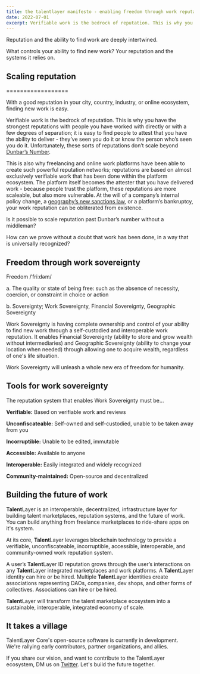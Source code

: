 ```yaml
---
title: the talentlayer manifesto - enabling freedom through work reputation
date: 2022-07-01
excerpt: Verifiable work is the bedrock of reputation. This is why you have the strongest reputations with people you have worked with directly or with a few degrees of separation; it is easy to find people to attest ...
---
```


Reputation and the ability to find work are deeply intertwined.

What controls your ability to find new work? Your reputation and the systems it relies on.

## Scaling reputation
==================

With a good reputation in your city, country, industry, or online ecosystem, finding new work is easy.

Verifiable work is the bedrock of reputation. This is why you have the strongest reputations with people you have worked with directly or with a few degrees of separation; it is easy to find people to attest that you have the ability to deliver - they’ve seen you do it or know the person who’s seen you do it. Unfortunately, these sorts of reputations don’t scale beyond [Dunbar’s Number](https://en.wikipedia.org/wiki/Dunbar%27s_number).

This is also why freelancing and online work platforms have been able to create such powerful reputation networks; reputations are based on almost exclusively verifiable work that has been done within the platform ecosystem. The platform itself becomes the attester that you have delivered work - because people trust the platform, these reputations are more scaleable, but also more vulnerable. At the will of a company’s internal policy change, a [geography’s new sanctions law](lost.php), or a platform’s bankruptcy, your work reputation can be obliterated from existence.

Is it possible to scale reputation past Dunbar’s number without a middleman?

How can we prove without a doubt that work has been done, in a way that is universally recognized?

## Freedom through work sovereignty

Freedom /ˈfriːdəm/

a. The quality or state of being free: such as the absence of necessity, coercion, or constraint in choice or action

b. Sovereignty; Work Sovereignty, Financial Sovereignty, Geographic Sovereignty

Work Sovereignty is having complete ownership and control of your ability to find new work through a self-custodied and interoperable work reputation. It enables Financial Sovereignty (ability to store and grow wealth without intermediaries) and Geographic Sovereignty (ability to change your location when needed) through allowing one to acquire wealth, regardless of one's life situation.

Work Sovereignty will unleash a whole new era of freedom for humanity.

## Tools for work sovereignty

The reputation system that enables Work Sovereignty must be…

**Verifiable:** Based on verifiable work and reviews

**Unconfiscateable:** Self-owned and self-custodied, unable to be taken away from you

**Incorruptible:** Unable to be edited, immutable

**Accessible:** Available to anyone

**Interoperable:** Easily integrated and widely recognized

**Community-maintained:** Open-source and decentralized

## Building the future of work

**Talent**Layer is an interoperable, decentralized, infrastructure layer for building talent marketplaces, reputation systems, and the future of work. You can build anything from freelance marketplaces to ride-share apps on it's system.

At its core, **Talent**Layer leverages blockchain technology to provide a verifiable, unconfiscateable, incorruptible, accessible, interoperable, and community-owned work reputation system.

A user’s **Talent**Layer ID reputation grows through the user’s interactions on any **Talent**Layer integrated marketplaces and work platforms. A **Talent**Layer identity can hire or be hired. Multiple **Talent**Layer identities create associations representing DAOs, companies, dev shops, and other forms of collectives. Associations can hire or be hired.

**Talent**Layer will transform the talent marketplace ecosystem into a sustainable, interoperable, integrated economy of scale.

## It takes a village

TalentLayer Core's open-source software is currently in development. We're rallying early contributors, partner organizations, and allies.

If you share our vision, and want to contribute to the TalentLayer ecosystem, DM us on [Twitter](https://twitter.com/TalentLayer). Let's build the future together.